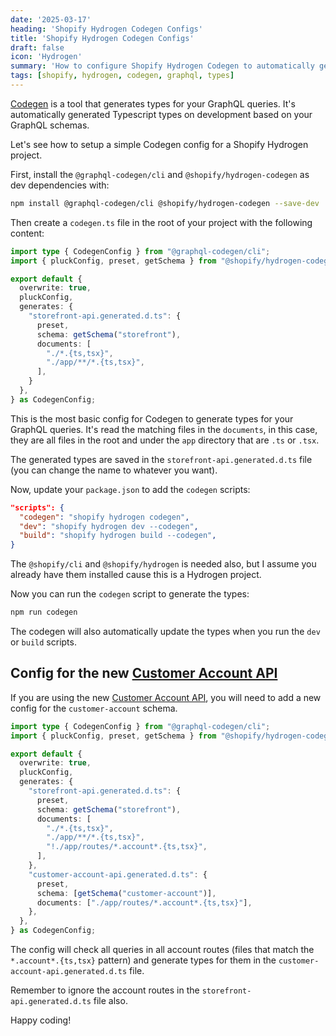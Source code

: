 ```yaml
---
date: '2025-03-17'
heading: 'Shopify Hydrogen Codegen Configs'
title: 'Shopify Hydrogen Codegen Configs'
draft: false
icon: 'Hydrogen'
summary: 'How to configure Shopify Hydrogen Codegen to automatically generate types for your GraphQL queries.'
tags: [shopify, hydrogen, codegen, graphql, types]
---
```


[Codegen](https://the-guild.dev/graphql/codegen) is a tool that generates types for your GraphQL queries.
It's automatically generated Typescript types on development based on your GraphQL schemas.

Let's see how to setup a simple Codegen config for a Shopify Hydrogen project.

First, install the `@graphql-codegen/cli` and `@shopify/hydrogen-codegen` as dev dependencies with:

```bash
npm install @graphql-codegen/cli @shopify/hydrogen-codegen --save-dev
```

Then create a `codegen.ts` file in the root of your project with the following content:

```ts:codegen.ts
import type { CodegenConfig } from "@graphql-codegen/cli";
import { pluckConfig, preset, getSchema } from "@shopify/hydrogen-codegen";

export default {
  overwrite: true,
  pluckConfig,
  generates: {
    "storefront-api.generated.d.ts": {
      preset,
      schema: getSchema("storefront"),
      documents: [
        "./*.{ts,tsx}",
        "./app/**/*.{ts,tsx}",
      ],
    }
  },
} as CodegenConfig;
```

This is the most basic config for Codegen to generate types for your GraphQL queries.
It's read the matching files in the `documents`, in this case, they are all files in the root and under the `app` directory that are `.ts` or `.tsx`.

The generated types are saved in the `storefront-api.generated.d.ts` file (you can change the name to whatever you want).

Now, update your `package.json` to add the `codegen` scripts:

```json:package.json
"scripts": {
  "codegen": "shopify hydrogen codegen",
  "dev": "shopify hydrogen dev --codegen",
  "build": "shopify hydrogen build --codegen",
}
```

The `@shopify/cli` and `@shopify/hydrogen` is needed also, but I assume you already have them installed cause this is a Hydrogen project.

Now you can run the `codegen` script to generate the types:

```bash
npm run codegen
```

The codegen will also automatically update the types when you run the `dev` or `build` scripts.

## Config for the new [Customer Account API](https://shopify.dev/docs/storefronts/headless/building-with-the-customer-account-api/hydrogen)

If you are using the new [Customer Account API](https://shopify.dev/docs/storefronts/headless/building-with-the-customer-account-api/hydrogen),
you will need to add a new config for the `customer-account` schema.

```ts:codegen.ts showLineNumbers {14-17-21}
import type { CodegenConfig } from "@graphql-codegen/cli";
import { pluckConfig, preset, getSchema } from "@shopify/hydrogen-codegen";

export default {
  overwrite: true,
  pluckConfig,
  generates: {
    "storefront-api.generated.d.ts": {
      preset,
      schema: getSchema("storefront"),
      documents: [
        "./*.{ts,tsx}",
        "./app/**/*.{ts,tsx}",
        "!./app/routes/*.account*.{ts,tsx}",
      ],
    },
    "customer-account-api.generated.d.ts": {
      preset,
      schema: [getSchema("customer-account")],
      documents: ["./app/routes/*.account*.{ts,tsx}"],
    },
  },
} as CodegenConfig;
```

The config will check all queries in all account routes (files that match the `*.account*.{ts,tsx}` pattern)
and generate types for them in the `customer-account-api.generated.d.ts` file.

Remember to ignore the account routes in the `storefront-api.generated.d.ts` file also.

Happy coding! <Twemoji emoji="clinking-beer-mugs" />
